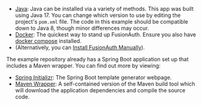 - [Java](https://www.oracle.com/java/technologies/downloads/): Java can be installed via a variety of methods. This app was built using Java 17. You can change which version to use by editing the project's `pom.xml` file. The code in this example should be compatible down to Java 8, though minor differences may occur.
- [Docker](https://www.docker.com): The quickest way to stand up FusionAuth. Ensure you also have [docker compose](https://docs.docker.com/compose/) installed.
- (Alternatively, you can [Install FusionAuth Manually](https://fusionauth.io/docs/v1/tech/installation-guide/)).

The example repository already has a Spring Boot application set up that includes a Maven wrapper. You can find out more by viewing:

- [Spring Initializr](https://start.spring.io/): The Spring Boot template generator webpage.
- [Maven Wrapper](https://maven.apache.org/wrapper/): A self-contained version of the Maven build tool which will download the application dependencies and compile the source code.


